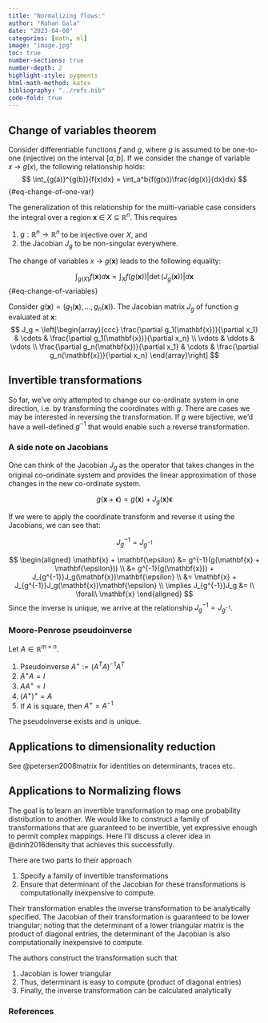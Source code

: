 ```yaml
---
title: "Normalizing flows:"
author: "Rohan Gala"
date: "2023-04-08"
categories: [math, ml]
image: "image.jpg"
toc: true
number-sections: true
number-depth: 2
highlight-style: pygments
html-math-method: katex
bibliography: "../refs.bib"
code-fold: true
---
```



## Change of variables theorem {#sec-change-of-variables}

Consider differentiable functions $f$ and $g$, where $g$ is assumed to be one-to-one (injective) on the interval $[a,b]$. If we consider the change of variable $x~\rightarrow~g(x)$, the following relationship holds:
$$
\int_{g(a)}^{g(b)}{f(x)dx} = \int_a^b{f(g(x))\frac{dg(x)}{dx}dx}
$${#eq-change-of-one-var}

The generalization of this relationship for the multi-variable case considers the integral over a region $\mathbf{x}~\in~X~\subseteq~\mathbb{R}^n$. This requires 

1. $g:\mathbb{R}^n \rightarrow \mathbb{R}^n$ to be injective over $X$, and
2. the Jacobian $J_g$ to be non-singular everywhere. 

The change of variables $x~\rightarrow~g(\mathbf{x})$ leads to the following equality:

$$
\int_{g(X)}{f(\mathbf{x})d\mathbf{x}} = \int_{X}{f(g(\mathbf{x}))|\det(J_g(\mathbf{x}))|d\mathbf{x}}
$${#eq-change-of-variables}

::: {.column-margin}
Consider $g(\mathbf{x}) = (g_1(\mathbf{x}), ..., g_n(\mathbf{x}))$. The Jacobian 
matrix $J_g$ of function $g$ evaluated at $\mathbf{x}$:
$$
J_g = \left[\begin{array}{ccc}
            \frac{\partial g_1(\mathbf{x})}{\partial x_1} & \cdots & \frac{\partial g_1(\mathbf{x})}{\partial x_n} \\
            \vdots & \ddots & \vdots \\
            \frac{\partial g_n(\mathbf{x})}{\partial x_1} & \cdots & \frac{\partial g_n(\mathbf{x})}{\partial x_n}
            \end{array}\right]
$$
:::

## Invertible transformations

So far, we've only attempted to change our co-ordinate system in one direction, i.e. by transforming the coordinates with $g$. There are cases we may be interested in reversing the transformation. If $g$ were bijective, we'd have a well-defined $g^{-1}$ that would enable such a reverse transformation.

### A side note on Jacobians
One can think of the Jacobian $J_g$ as the operator that takes changes in the original co-oridinate system and provides the linear approximation of those changes in the new co-ordinate system.

$$
g(\mathbf{x} + \mathbf{\epsilon}) = g(\mathbf{x}) + J_g(\mathbf{x})\mathbf{\epsilon}
$$

If we were to apply the coordinate transform and reverse it using the Jacobians, we can see that:

$$J^{-1}_g = J_{g^{-1}}$$

::: {.proof}
$$
\begin{aligned}
\mathbf{x} + \mathbf{\epsilon} &= g^{-1}(g(\mathbf{x} + \mathbf{\epsilon})) \\
&= g^{-1}(g(\mathbf{x})) + J_{g^{-1}}J_g(\mathbf{x})\mathbf{\epsilon} \\
&= \mathbf{x} + J_{g^{-1}}J_g(\mathbf{x})\mathbf{\epsilon} \\
\implies J_{g^{-1}}J_g &= I\ \forall\ \mathbf{x}
\end{aligned}
$$
Since the inverse is unique, we arrive at the relationship $J^{-1}_g = J_{g^{-1}}$.
:::

### Moore-Penrose pseudoinverse

Let $A \in \mathbb{R}^{m \times n}$. 

1. Pseudoinverse $A^{+} := (A^T A)^{-1} A^T$
2. $A^{+} A = I$
3. $A A^{+} = I$
4. $(A^{+})^{+} = A$
5. If $A$ is square, then $A^{+} = A^{-1}$

The pseudoinverse exists and is unique.


## Applications to dimensionality reduction

See @petersen2008matrix for identities on determinants, traces etc. 

## Applications to Normalizing flows

The goal is to learn an invertible transformation to map one probability distribution to another. We would like to construct a family of transformations that are guaranteed to be invertible, yet expressive enough to permit complex mappings. Here I'll discuss a clever idea in @dinh2016density that achieves this successfully.

There are two parts to their approach

1. Specify a family of invertible transformations
2. Ensure that determinant of the Jacobian for these transformations is computationally inexpensive to compute.

Their transformation enables the inverse transformation to be analytically specified. The Jacobian of their transformation is guaranteed to be lower triangular; noting that the determinant of a lower triangular matrix is the product of diagonal entries, the determinant of the Jacobian is also computationally inexpensive to compute.

The authors construct the transformation such that

1. Jacobian is lower triangular
2. Thus, determinant is easy to compute (product of diagonal entries)
3. Finally, the inverse transformation can be calculated analytically


### References

::: {#refs}
:::